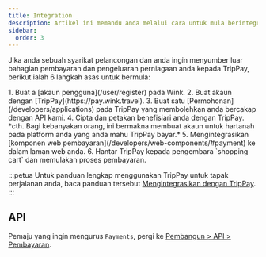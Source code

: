 ```yaml
---
title: Integration
description: Artikel ini memandu anda melalui cara untuk mula berintegrasi dengan TripPay.
sidebar:
  order: 3
---
```


Jika anda sebuah syarikat pelancongan dan anda ingin menyumber luar bahagian pembayaran dan pengeluaran perniagaan anda kepada TripPay, berikut ialah 6 langkah asas untuk bermula:

<Steps>
  1. Buat a [akaun pengguna](/user/register) pada Wink.
  2. Buat akaun dengan [TripPay](https://pay.wink.travel).
  3. Buat satu [Permohonan](/developers/applications) pada TripPay yang membolehkan anda bercakap dengan API kami.
  4. Cipta dan petakan benefisiari anda dengan TripPay. *cth. Bagi kebanyakan orang, ini bermakna membuat akaun untuk hartanah pada platform anda yang anda mahu TripPay bayar.*
  5. Mengintegrasikan [komponen web pembayaran](/developers/web-components/#payment) ke dalam laman web anda.
  6. Hantar TripPay kepada pengembara `shopping cart` dan memulakan proses pembayaran.
</Steps>


:::petua
Untuk panduan lengkap menggunakan TripPay untuk tapak perjalanan anda, baca panduan tersebut [Mengintegrasikan dengan TripPay](/guides/integrating-with-trip-pay).
:::

## API

Pemaju yang ingin mengurus `Payments`, pergi ke [Pembangun > API > Pembayaran](/developers/apis/#payment-api).

